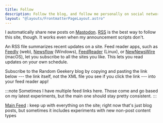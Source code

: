 ```yaml
---
title: Follow
description: Follow the blog, and follow me personally on social networks.
layout: "@layouts/FrontmatterPageLayout.astro"
---
```

I automatically share new posts on [Mastodon](https://hackers.town/@randomgeek). [RSS](https://en.wikipedia.org/wiki/RSS) is the best way to follow this site, though. It works even when my announcement scripts don't.

An RSS file summarizes recent updates on a site. Feed reader apps, such as [Feedly](https://feedly.com) (web), [Newsflow](https://apps.microsoft.com/store/detail/newsflow/9NBLGGH58S5R) (Windows), [FeedReader](https://jangernert.github.io/FeedReader/) (Linux), or [NewNewsWire](https://netnewswire.com) (macOS), let you subscribe to all the sites you like. This lets you read updates on your own schedule.

Subscribe to the Random Geekery blog by copying and pasting the link below --- the link itself, not the XML file you see if you click the link --- into your feed reader app!

:::note
Sometimes I have multiple feed links here. Those come and go based on my latest experiments, but the main one should stay pretty consistent.
:::

[Main Feed](/index.xml)
: keep up with everything on the site; right now that's just blog posts, but sometimes it includes experiments with new non-post content types

